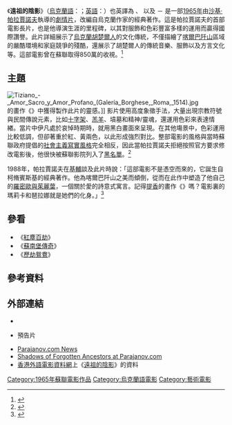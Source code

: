 {{Infobox film
| name           = 遠祖的陰影
| original_name  = {{lang|uk|Тіні забутих предків}}
| image          = Shadows of Forgotten Ancestors 1965 (Japanese DVD cover).jpg
| caption         = DVD封套
| screenplay     = Ivan Chendej<BR>[[沙基·帕拉賈諾夫|沙基·帕拉賈諾夫]]
| based on       = 
| starring       = {{tsl|en|Ivan Mykolaichuk|伊凡·米柯萊祝}}<BR>{{tsl|en|Larisa Kadochnikova|拉莉莎·喀朶妮柯娃}}<BR>Tatyana Bestayeva
| director       = [[沙基·帕拉賈諾夫|沙基·帕拉賈諾夫]]
| distributor    = {{flagicon|USA}} Artkino Pictures<br />{{flagicon|FRA}} Films sans Frontières
| released       = {{Film date|1965|10|18|蘇聯|1967|03|16|美國|df=y}}
| runtime        = 97分鐘
| country        = {{USSR}}
| language       = [[烏克蘭語|烏克蘭語]]
| music          = {{tsl|en|Myroslav Skoryk|米羅斯拉夫·史柯利}}
| cinematography = Viktor Bestayev<BR>Yuri Ilyenko
| hk_name       = 遠祖的陰影
}}

《'''遠祖的陰影'''》（[[烏克蘭語|烏克蘭語]]：{{lang|uk|Ті́ні забу́тих пре́дків}}；[[英語|英語]]：{{lang|en|''Shadows of Forgotten Ancestors''}}）也英譯為 {{lang|en|''Shadows of Our Forgotten Ancestors''}}、{{lang|en|''Shadows of Our Ancestors''}} 以及 {{lang|en|''Wild Horses of Fire''}} － 是一部[[1965年電影|1965年]]由[[沙基·帕拉賈諾夫|沙基·帕拉賈諾夫]]執導的[[劇情片|劇情片]]，改編自烏克蘭作家{{tsl|en|Mykhailo Kotsiubynsky|米哈伊洛·柯脩賓斯基}}的經典著作。這是帕拉賈諾夫的首部電影長片，也是他導演生涯的里程碑，以其對服飾和色彩豐富多樣的運用而贏得國際讚譽。此片詳細展示了[[烏克蘭人|烏克蘭]][[胡楚爾人|胡楚爾人]]的文化傳統，不僅描繪了[[喀爾巴阡山|喀爾巴阡山]]區域的嚴酷環境和家庭競爭的殘酷，還展示了胡楚爾人的傳統音樂、服飾以及方言文化等。這部電影曾在蘇聯取得850萬的收視。<ref>{{Cite web |url=http://ezhe.ru/cgi-bin/vgik-bd.cgi?g=g775 |title=存档副本 |access-date=2016-12-13 |archive-date=2016-03-03 |archive-url=https://web.archive.org/web/20160303175105/http://ezhe.ru/cgi-bin/vgik-bd.cgi?g=g775 |dead-url=no }}</ref>

== 主題 ==
[[File:Tiziano_-_Amor_Sacro_y_Amor_Profano_(Galería_Borghese,_Roma,_1514).jpg|thumb]]的畫作《{{tsl|en|Sacred and Profane Love|聖潔之愛與鄙俗之愛}}》中獲得製作此片的靈感。]]
影片使用高度象徵手法，大量出現宗教符號與民間傳說元素，比如[[十字架_(基督教)|十字架]]、[[天主的羔羊|羔羊]]、墳墓和精神/靈魂，還運用色彩來表達情緖。當片中伊凡處於哀悼時期時，就用黑白畫面來呈現。在其他塲景中，色彩運用比較低調，但卻著重於紅、黃兩色，以此形成強烈對比。整部電影的風格與當時蘇聯政府提倡的[[社會主義寫實主義|社會主義寫實風格]]完全相反，因此當帕拉賈諾夫拒絕按照官方要求修改電影後，他很快被蘇聯影院列入了[[黑名單|黑名單]]。<ref>{{Cite web |url=http://www.parajanov.com/maestro.html |title=Sergei Paradzhanov<!-- Bot generated title --> |access-date=2016-12-13 |archive-date=2016-11-04 |archive-url=https://web.archive.org/web/20161104001557/http://parajanov.com/maestro.html |dead-url=no }}</ref>

1988年，帕拉賈諾夫在[[基輔|基輔]]談及此片時說：「這部電影不是憑空而來的，它誕生自柯脩賓斯基的經典著作。他為喀爾巴阡山之美而傾倒，從而在此作中塑造了他自己的[[羅密歐與茱麗葉|羅密歐與茱麗葉]]，一個關於愛的詩意式寓言。記得[[提香|提香]]的畫作《{{tsl|en|Sacred and Profane Love|聖潔之愛與鄙俗之愛}}》嗎？電影裏的瑪莉卡和琶拉娜就是她們的化身。」<ref>{{Cite web |url=http://www.ktm.ukma.edu.ua/show_content.php?id=1731 |title=''Змудзінський Богуслав''. «Тіні»: енергія надпотужної дії |access-date=2016-12-13 |archive-date=2019-03-06 |archive-url=https://web.archive.org/web/20190306044727/http://www.ktm.ukma.edu.ua/show_content.php?id=1731 |dead-url=no }}</ref>

== 參看 ==
*《[[紅塵百劫|紅塵百劫]]》
*《[[蘇南堡傳奇|蘇南堡傳奇]]》
*《[[歷劫鴛鴦|歷劫鴛鴦]]》

== 參考資料 ==
{{reflist}}

== 外部連結 ==
*{{IMDb title|0058642|遠祖的陰影}}
*{{YouTube|eTs4JCS_TnQ|《遠祖的陰影》}} 預告片
*[http://www.parajanov.com/news.html  Parajanov.com News] {{Wayback|url=http://www.parajanov.com/news.html |date=20160505201139 }} {{en}}
*[http://www.parajanov.com/shadowsofforgottenancestors.html Shadows of Forgotten Ancestors at Parajanov.com] {{WebCite|url=https://www.webcitation.org/6CK4EZ5qg?url=http://www.parajanov.com/shadowsofforgottenancestors.html |date=20121120193133 |dateformat=iso }} {{en}}
*[[香港外語電影資料網|香港外語電影資料網]]上《[http://playitagain.info/site/1987/shadows-of-forgotten-ancestors/ 遠祖的陰影]》的資料 {{zh-hk}}

[[Category:1965年蘇聯電影作品|Category:1965年蘇聯電影作品]]
[[Category:烏克蘭語電影|Category:烏克蘭語電影]]
[[Category:藝術電影|Category:藝術電影]]